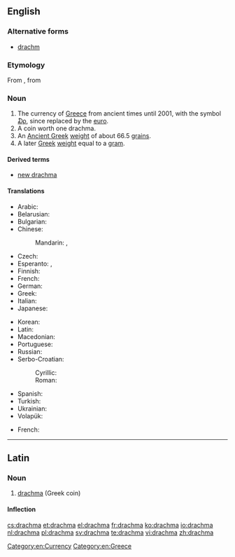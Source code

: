 ==English==
{{wikipedia|Greek drachma}}

===Alternative forms===
* [[drachm]]

===Etymology===
From {{etyl|grc|en}} {{term|δραχμή||a drachma|lang=grc|tr=drakhmē}}, from {{term|δράσσομαι||to grasp, seize|lang=grc|tr=drassomai}}

===Noun===
{{en-noun|pl2=drachmae|pl3=drachmai}}

# The currency of [[Greece]] from ancient times until 2001, with the symbol [[₯]], since replaced by the [[euro]].
# A coin worth one drachma.
# An [[Ancient Greek]] [[weight]] of about 66.5 [[grain]]s.
# A later [[Greek]] [[weight]] equal to a [[gram]].

====Derived terms====
* [[new drachma]]

====Translations====
{{trans-top|former currency of Greece}}
* Arabic: {{t-|ar|دراخما|f|tr=dirāxmā|sc=Arab}}
* Belarusian: {{t-|be|драхма|f|tr=dráxma|sc=Cyrl}}
* Bulgarian: {{t-|bg|драхма|f|tr=dráhma|sc=Cyrl}}
* Chinese:
*: Mandarin: {{t|cmn|德拉克馬|sc=Hani}}, {{t|cmn|德拉克马|tr=délākèmǎ|sc=Hani}}
* Czech: {{t+|cs|drachma|f}}
* Esperanto: {{t-|eo|draĥmo}}, {{t-|eo|drakmo}}
* Finnish: {{t+|fi|drakma}}
* French: {{t+|fr|drachme|f}}
* German: {{t+|de|Drachme|f}}
* Greek: {{t+|el|δραχμή|f|tr=drachmí|sc=Grek}}
* Italian: {{t+|it|dracma|f}}
* Japanese: {{t-|ja|ドラクマ|tr=dorakuma|sc=Jpan}}
{{trans-mid}}
* Korean: {{t-|ko|드라크마|tr=deurakeuma|sc=Kore}}
* Latin: {{t-|la|drachma|f}}
* Macedonian: {{t-|mk|драхма|f|tr=dráhma}}
* Portuguese: {{t+|pt|dracma|f}}
* Russian: {{t+|ru|драхма|f|tr=dráxma|alt=дра́хма}}
* Serbo-Croatian:
*: Cyrillic: {{t-|sh|драхма|f}}
*: Roman: {{t-|sh|drahma|f}}
* Spanish: {{t+|es|dracma|f}}
* Turkish: {{t+|tr|drahmi}}
* Ukrainian: {{t+|uk|драхма|f|tr=dráxma|sc=Cyrl}}
* Volapük: {{t+|vo|dragmad}}
{{trans-bottom}}

{{trans-top|a coin worth one drachma}}
* French: {{t+|fr|drachme|f}}
{{trans-mid}}
{{trans-bottom}}

[[Category:en:Currency]]
[[Category:en:Greece]]

----

==Latin==

===Noun===
{{la-noun|drachma|drachmae|drachmae|f|first}}

# [[#English|drachma]] (Greek coin)

====Inflection====
{{la-decl-1st|drachm}}

[[cs:drachma]]
[[et:drachma]]
[[el:drachma]]
[[fr:drachma]]
[[ko:drachma]]
[[io:drachma]]
[[nl:drachma]]
[[pl:drachma]]
[[sv:drachma]]
[[te:drachma]]
[[vi:drachma]]
[[zh:drachma]]